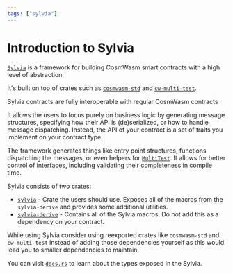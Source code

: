 ```yaml
---
tags: ["sylvia"]
---
```



# Introduction to Sylvia

[`Sylvia`](https://github.com/cosmwasm/sylvia) is a framework for building
CosmWasm smart contracts with a high level of abstraction.

It's built on top of crates such as
[`cosmwasm-std`](https://crates.io/crates/cosmwasm-std) and
[`cw-multi-test`](https://crates.io/crates/cw-multi-test).

<Callout>
  Sylvia contracts are fully interoperable with regular CosmWasm contracts
</Callout>

It allows the users to focus purely on business logic by generating message
structures, specifying how their API is (de)serialized, or how to handle message
dispatching. Instead, the API of your contract is a set of traits you implement
on your contract type.

The framework generates things like entry point structures, functions
dispatching the messages, or even helpers for
[`MultiTest`](https://cosmwasm-docs.vercel.app/cw-multi-test). It allows for
better control of interfaces, including validating their completeness in compile
time.

Sylvia consists of two crates:

- [`sylvia`](https://crates.io/crates/sylvia) - Crate the users should use.
  Exposes all of the macros from the `sylvia-derive` and provides some
  additional utilities.
- [`sylvia-derive`](https://crates.io/crates/sylvia-derive) - Contains all of
  the Sylvia macros. Do not add this as a dependency on your contract.

While using Sylvia consider using reexported crates like `cosmwasm-std` and
`cw-multi-test` instead of adding those dependencies yourself as this would lead
you to smaller dependencies to maintain.

You can visit [`docs.rs`](https://docs.rs/sylvia/latest/sylvia/) to learn about
the types exposed in the Sylvia.
